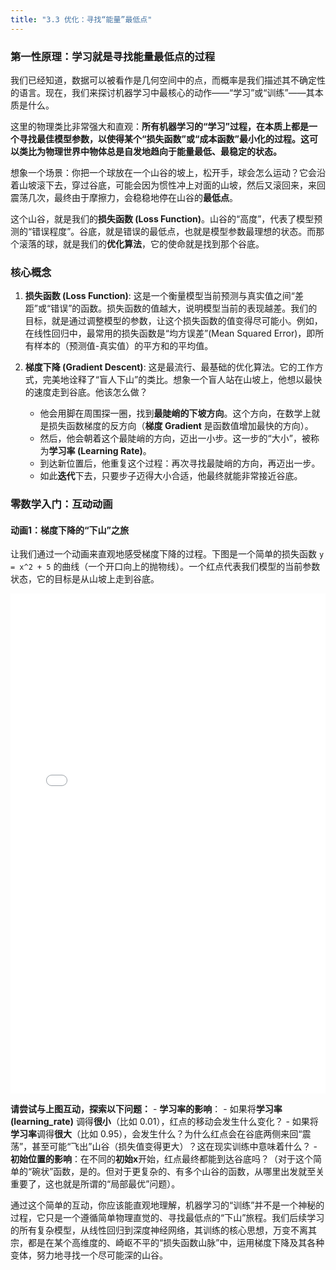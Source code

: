 ```yaml
---
title: "3.3 优化：寻找“能量”最低点"
---
```


### 第一性原理：学习就是寻找能量最低点的过程

我们已经知道，数据可以被看作是几何空间中的点，而概率是我们描述其不确定性的语言。现在，我们来探讨机器学习中最核心的动作——“学习”或“训练”——其本质是什么。

这里的物理类比非常强大和直观：**所有机器学习的“学习”过程，在本质上都是一个寻找最佳模型参数，以使得某个“损失函数”或“成本函数”最小化的过程。这可以类比为物理世界中物体总是自发地趋向于能量最低、最稳定的状态。**

想象一个场景：你把一个球放在一个山谷的坡上，松开手，球会怎么运动？它会沿着山坡滚下去，穿过谷底，可能会因为惯性冲上对面的山坡，然后又滚回来，来回震荡几次，最终由于摩擦力，会稳稳地停在山谷的**最低点**。

这个山谷，就是我们的**损失函数 (Loss Function)**。山谷的“高度”，代表了模型预测的“错误程度”。谷底，就是错误的最低点，也就是模型参数最理想的状态。而那个滚落的球，就是我们的**优化算法**，它的使命就是找到那个谷底。

### 核心概念

1.  **损失函数 (Loss Function)**: 这是一个衡量模型当前预测与真实值之间“差距”或“错误”的函数。损失函数的值越大，说明模型当前的表现越差。我们的目标，就是通过调整模型的参数，让这个损失函数的值变得尽可能小。例如，在线性回归中，最常用的损失函数是“均方误差”(Mean Squared Error)，即所有样本的（预测值-真实值）的平方和的平均值。

2.  **梯度下降 (Gradient Descent)**: 这是最流行、最基础的优化算法。它的工作方式，完美地诠释了“盲人下山”的类比。想象一个盲人站在山坡上，他想以最快的速度走到谷底。他该怎么做？
    -   他会用脚在周围探一圈，找到**最陡峭的下坡方向**。这个方向，在数学上就是损失函数梯度的反方向（**梯度 Gradient** 是函数值增加最快的方向）。
    -   然后，他会朝着这个最陡峭的方向，迈出一小步。这一步的“大小”，被称为**学习率 (Learning Rate)**。
    -   到达新位置后，他重复这个过程：再次寻找最陡峭的方向，再迈出一步。
    -   如此**迭代**下去，只要步子迈得大小合适，他最终就能非常接近谷底。

### 零数学入门：互动动画

#### 动画1：梯度下降的“下山”之旅

让我们通过一个动画来直观地感受梯度下降的过程。下图是一个简单的损失函数 `y = x^2 + 5` 的曲线（一个开口向上的抛物线）。一个红点代表我们模型的当前参数状态，它的目标是从山坡上走到谷底。


<iframe src="../assets/ch03/gd_manual.html" width="100%" height="800" frameborder="0"></iframe>


**请尝试与上图互动，探索以下问题：**
-   **学习率的影响**：
    -   如果将**学习率 (learning_rate)** 调得**很小**（比如 0.01），红点的移动会发生什么变化？
    -   如果将**学习率**调得**很大**（比如 0.95），会发生什么？为什么红点会在谷底两侧来回“震荡”，甚至可能“飞出”山谷（损失值变得更大）？这在现实训练中意味着什么？
-   **初始位置的影响**：在不同的**初始x**开始，红点最终都能到达谷底吗？（对于这个简单的“碗状”函数，是的。但对于更复杂的、有多个山谷的函数，从哪里出发就至关重要了，这也就是所谓的“局部最优”问题）。

通过这个简单的互动，你应该能直观地理解，机器学习的“训练”并不是一个神秘的过程，它只是一个遵循简单物理直觉的、寻找最低点的“下山”旅程。我们后续学习的所有复杂模型，从线性回归到深度神经网络，其训练的核心思想，万变不离其宗，都是在某个高维度的、崎岖不平的“损失函数山脉”中，运用梯度下降及其各种变体，努力地寻找一个尽可能深的山谷。
